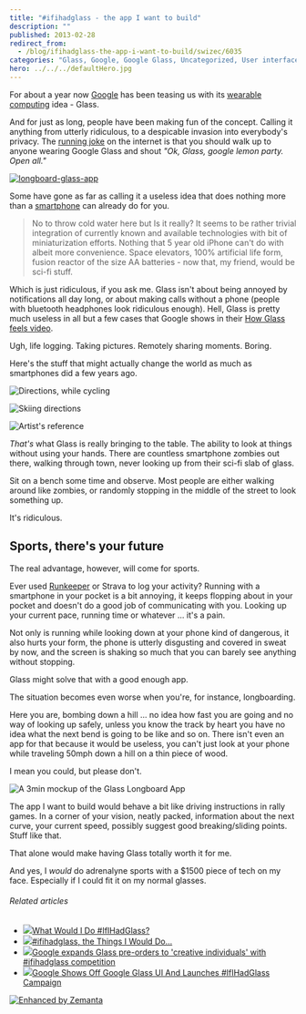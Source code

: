 ```yaml
---
title: "#ifihadglass - the app I want to build"
description: ""
published: 2013-02-28
redirect_from:
  - /blog/ifihadglass-the-app-i-want-to-build/swizec/6035
categories: "Glass, Google, Google Glass, Uncategorized, User interface, Wearable computer"
hero: ../../../defaultHero.jpg
---
```


For about a year now [Google](http://google.com "Google") has been teasing us with its [wearable computing](http://en.wikipedia.org/wiki/Wearable_computer "Wearable computer") idea - Glass.

And for just as long, people have been making fun of the concept. Calling it anything from utterly ridiculous, to a despicable invasion into everybody's privacy. The [running joke](http://en.wikipedia.org/wiki/Running_gag "Running gag") on the internet is that you should walk up to anyone wearing Google Glass and shout _"Ok, Glass, google lemon party. Open all."_

[![longboard-glass-app](https://swizec.com/blog/wp-content/uploads/2013/02/longboard-glass-app.jpg "longboard-glass-app")](http://swizec.com/blog/wp-content/uploads/2013/02/longboard-glass-app.jpg)

Some have gone as far as calling it a useless idea that does nothing more than a [smartphone](http://en.wikipedia.org/wiki/Smartphone "Smartphone") can already do for you.

> No to throw cold water here but Is it really? It seems to be rather trivial integration of currently known and available technologies with bit of miniaturization efforts. Nothing that 5 year old iPhone can't do with albeit more convenience. Space elevators, 100% artificial life form, fusion reactor of the size AA batteries - now that, my friend, would be sci-fi stuff.

Which is just ridiculous, if you ask me. Glass isn't about being annoyed by notifications all day long, or about making calls without a phone (people with bluetooth headphones look ridiculous enough). Hell, Glass is pretty much useless in all but a few cases that Google shows in their [How Glass feels video](http://www.google.com/glass/start/how-it-feels/).

Ugh, life logging. Taking pictures. Remotely sharing moments. Boring.

Here's the stuff that might actually change the world as much as smartphones did a few years ago.

![Directions, while cycling](https://swizec.com/blog/wp-content/uploads/2013/02/Selection_152-1024x587.png "Directions, while cycling")

![Skiing directions](https://swizec.com/blog/wp-content/uploads/2013/02/Selection_153-1024x576.png "Skiing directions")

![Artist's reference](https://swizec.com/blog/wp-content/uploads/2013/02/Selection_154-1024x558.png "Artist's reference")

_That's_ what Glass is really bringing to the table. The ability to look at things without using your hands. There are countless smartphone zombies out there, walking through town, never looking up from their sci-fi slab of glass.

Sit on a bench some time and observe. Most people are either walking around like zombies, or randomly stopping in the middle of the street to look something up.

It's ridiculous.

## Sports, there's your future

The real advantage, however, will come for sports.

Ever used [Runkeeper](http://www.runkeeper.com/ "RunKeeper") or Strava to log your activity? Running with a smartphone in your pocket is a bit annoying, it keeps flopping about in your pocket and doesn't do a good job of communicating with you. Looking up your current pace, running time or whatever ... it's a pain.

Not only is running while looking down at your phone kind of dangerous, it also hurts your form, the phone is utterly disgusting and covered in sweat by now, and the screen is shaking so much that you can barely see anything without stopping.

Glass might solve that with a good enough app.

The situation becomes even worse when you're, for instance, longboarding.

Here you are, bombing down a hill ... no idea how fast you are going and no way of looking up safely, unless you know the track by heart you have no idea what the next bend is going to be like and so on. There isn't even an app for that because it would be useless, you can't just look at your phone while traveling 50mph down a hill on a thin piece of wood.

I mean you could, but please don't.

![A 3min mockup of the Glass Longboard App](https://swizec.com/blog/wp-content/uploads/2013/02/longboard-glass-app1.jpg "A 3min mockup of the Glass Longboard App")

The app I want to build would behave a bit like driving instructions in rally games. In a corner of your vision, neatly packed, information about the next curve, your current speed, possibly suggest good breaking/sliding points. Stuff like that.

That alone would make having Glass totally worth it for me.

And yes, I _would_ do adrenalyne sports with a $1500 piece of tech on my face. Especially if I could fit it on my normal glasses.

###### Related articles

- [![](https://i.zemanta.com/146846838_80_80.jpg)](http://blog.tmcnet.com/social-spotlight/2013/02/what-would-i-do-ifihadglass.html)[What Would I Do #IfIHadGlass?](http://blog.tmcnet.com/social-spotlight/2013/02/what-would-i-do-ifihadglass.html)
- [![](https://i.zemanta.com/147387350_80_80.jpg)](http://blog.makezine.com/2013/02/22/ifihadglass-the-things-that-i-would-do/)[#ifihadglass, the Things I Would Do...](http://blog.makezine.com/2013/02/22/ifihadglass-the-things-that-i-would-do/)
- [![](https://i.zemanta.com/146699858_80_80.jpg)](http://www.theverge.com/2013/2/20/4006748/google-project-glass-explorer-edition-pre-order)[Google expands Glass pre-orders to 'creative individuals' with #ifihadglass competition](http://www.theverge.com/2013/2/20/4006748/google-project-glass-explorer-edition-pre-order)
- [![](https://i.zemanta.com/146726081_80_80.jpg)](http://www.besttechie.com/2013/02/20/google-shows-off-google-glass-ui-and-launches-ifihadglass-campaign/)[Google Shows Off Google Glass UI And Launches #IfIHadGlass Campaign](http://www.besttechie.com/2013/02/20/google-shows-off-google-glass-ui-and-launches-ifihadglass-campaign/)

[![Enhanced by Zemanta](https://img.zemanta.com/zemified_e.png?x-id=46c01b46-354a-4033-a7a4-3354e1f0539c)](http://www.zemanta.com/?px "Enhanced by Zemanta")

